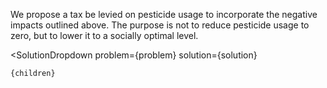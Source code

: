 

We propose a tax be levied on pesticide usage to incorporate the negative impacts outlined above. The purpose is not to reduce pesticide usage to zero, but to lower it to a socially optimal level.

  <SolutionDropdown 
    problem={problem} 
    solution={solution}
  >
    {children}
  </SolutionDropdown>